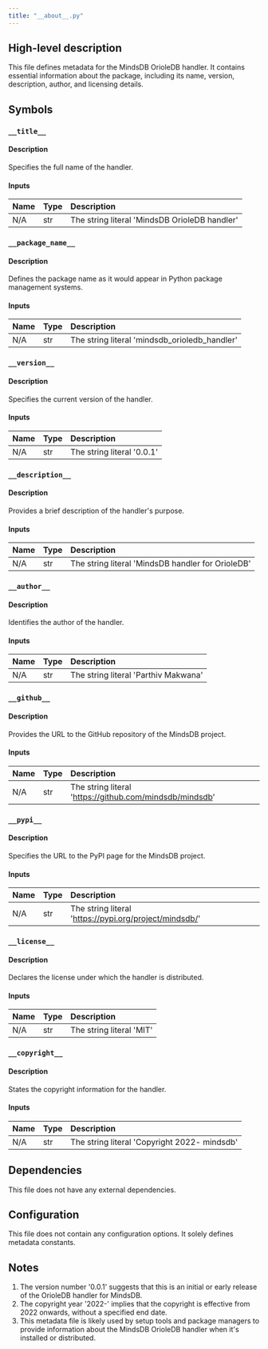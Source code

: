 ```yaml
---
title: "__about__.py"
---
```


## High-level description
This file defines metadata for the MindsDB OrioleDB handler. It contains essential information about the package, including its name, version, description, author, and licensing details.

## Symbols

### `__title__`
#### Description
Specifies the full name of the handler.

#### Inputs
| Name | Type | Description |
|:-----|:-----|:------------|
| N/A | str | The string literal 'MindsDB OrioleDB handler' |

### `__package_name__`
#### Description
Defines the package name as it would appear in Python package management systems.

#### Inputs
| Name | Type | Description |
|:-----|:-----|:------------|
| N/A | str | The string literal 'mindsdb_orioledb_handler' |

### `__version__`
#### Description
Specifies the current version of the handler.

#### Inputs
| Name | Type | Description |
|:-----|:-----|:------------|
| N/A | str | The string literal '0.0.1' |

### `__description__`
#### Description
Provides a brief description of the handler's purpose.

#### Inputs
| Name | Type | Description |
|:-----|:-----|:------------|
| N/A | str | The string literal 'MindsDB handler for OrioleDB' |

### `__author__`
#### Description
Identifies the author of the handler.

#### Inputs
| Name | Type | Description |
|:-----|:-----|:------------|
| N/A | str | The string literal 'Parthiv Makwana' |

### `__github__`
#### Description
Provides the URL to the GitHub repository of the MindsDB project.

#### Inputs
| Name | Type | Description |
|:-----|:-----|:------------|
| N/A | str | The string literal 'https://github.com/mindsdb/mindsdb' |

### `__pypi__`
#### Description
Specifies the URL to the PyPI page for the MindsDB project.

#### Inputs
| Name | Type | Description |
|:-----|:-----|:------------|
| N/A | str | The string literal 'https://pypi.org/project/mindsdb/' |

### `__license__`
#### Description
Declares the license under which the handler is distributed.

#### Inputs
| Name | Type | Description |
|:-----|:-----|:------------|
| N/A | str | The string literal 'MIT' |

### `__copyright__`
#### Description
States the copyright information for the handler.

#### Inputs
| Name | Type | Description |
|:-----|:-----|:------------|
| N/A | str | The string literal 'Copyright 2022- mindsdb' |

## Dependencies
This file does not have any external dependencies.

## Configuration
This file does not contain any configuration options. It solely defines metadata constants.

## Notes
1. The version number '0.0.1' suggests that this is an initial or early release of the OrioleDB handler for MindsDB.
2. The copyright year '2022-' implies that the copyright is effective from 2022 onwards, without a specified end date.
3. This metadata file is likely used by setup tools and package managers to provide information about the MindsDB OrioleDB handler when it's installed or distributed.